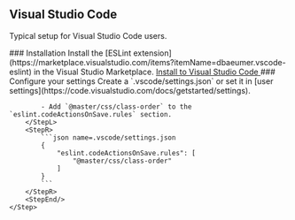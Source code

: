 ## Visual Studio Code


Typical setup for Visual Studio Code users.

<StepSection>
    <Step $row>
        <StepL>
            ### <StepNum />Installation
            Install the [ESLint extension](https://marketplace.visualstudio.com/items?itemName=dbaeumer.vscode-eslint) in the Visual Studio Marketplace.
        </StepL>
        <StepR>
            <a className="app-object app-object-interactive flex:col px:25 h:48 font:14 font:semibold r:4 leading:1 flex:row!" href="vscode:extension/dbaeumer.vscode-eslint">
                <VSCodeSvg className="ml:-4 mr:10" width="20" height="20" />
                <span>Install to Visual Studio Code</span>
            </a>
        </StepR>
    </Step>
    <Step $row>
        <StepL>
            ### <StepNum />Configure your settings
            Create a `.vscode/settings.json` or set it in [user settings](https://code.visualstudio.com/docs/getstarted/settings).

            - Add `@master/css/class-order` to the `eslint.codeActionsOnSave.rules` section.
        </StepL>
        <StepR>
            ```json name=.vscode/settings.json
            {
                "eslint.codeActionsOnSave.rules": [
                    "@master/css/class-order"
                ]
            }
            ```
        </StepR>
        <StepEnd/>
    </Step>
</StepSection>